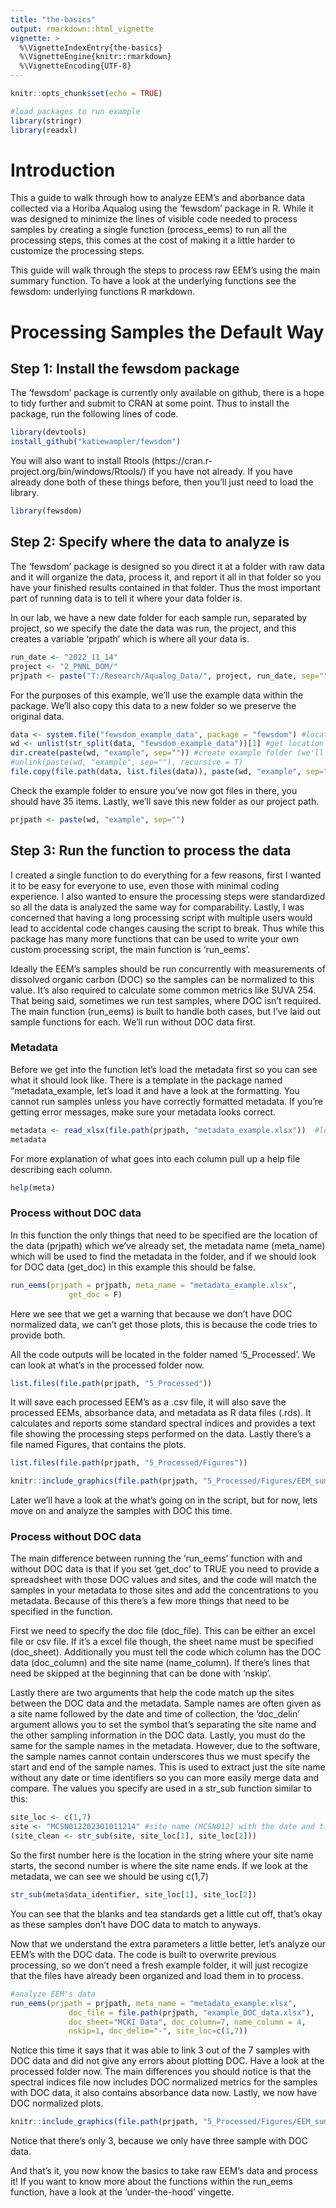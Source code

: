 ```yaml
---
title: "the-basics"
output: rmarkdown::html_vignette
vignette: >
  %\VignetteIndexEntry{the-basics}
  %\VignetteEngine{knitr::rmarkdown}
  %\VignetteEncoding{UTF-8}
---
```


```r
knitr::opts_chunk$set(echo = TRUE)

```

```r
#load packages to run example 
library(stringr)
library(readxl)
```

# Introduction

This a guide to walk through how to analyze EEM's and aborbance data collected via a Horiba Aqualog using the 'fewsdom' package in R. While it was designed to minimize the lines of visible code needed to process samples by creating a single function (process_eems) to run all the processing steps, this comes at the cost of making it a little harder to customize the processing steps. 

This guide will walk through the steps to process raw EEM's using the main summary function. To have a look at the underlying functions see the fewsdom: underlying functions R markdown. 

# Processing Samples the Default Way
## Step 1: Install the fewsdom package 

The 'fewsdom' package is currently only available on github, there is a hope to tidy further and submit to CRAN at some point. Thus to install the package, run the following lines of code.  

```r
library(devtools)
install_github("katiewampler/fewsdom")
``` 

You will also want to install Rtools (https://cran.r-project.org/bin/windows/Rtools/) if you have not already. If you have already done both of these things before, then you'll just need to load the library. 
```r
library(fewsdom)
```


## Step 2: Specify where the data to analyze is 
The 'fewsdom' package is designed so you direct it at a folder with raw data and it will organize the data, process it, and report it all in that folder so you have your finished results contained in that folder. Thus the most important part of running data is to tell it where your data folder is. 

In our lab, we have a new date folder for each sample run, separated by project, so we specify the date the data was run, the project, and this creates a variable 'prjpath' which is where all your data is. 
```r
run_date <- "2022_11_14" 
project <- "2_PNNL_DOM/" 
prjpath <- paste("T:/Research/Aqualog_Data/", project, run_date, sep="")
```

For the purposes of this example, we'll use the example data within the package. We'll also copy this data to a new folder so we preserve the original data. 
```r
data <- system.file("fewsdom_example_data", package = "fewsdom") #locate example data
wd <- unlist(str_split(data, "fewsdom_example_data"))[1] #get location of package
dir.create(paste(wd, "example", sep="")) #create example folder (we'll delete at the end)
#unlink(paste(wd, "example", sep=""), recursive = T)
file.copy(file.path(data, list.files(data)), paste(wd, "example", sep=""))  #move example files over
```
Check the example folder to ensure you've now got files in there, you should have 35 items. Lastly, we'll save this new folder as our project path. 
```r
prjpath <- paste(wd, "example", sep="")
```

## Step 3: Run the function to process the data 
I created a single function to do everything for a few reasons, first I wanted it to be easy for everyone to use, even those with minimal coding experience. I also wanted to ensure the processing steps were standardized so all the data is analyzed the same way for comparability. Lastly, I was concerned that having a long processing script with multiple users would lead to accidental code changes causing the script to break. Thus while this package has many more functions that can be used to write your own custom processing script, the main function is 'run_eems'.

Ideally the EEM's samples should be run concurrently with measurements of dissolved organic carbon (DOC) so the samples can be normalized to this value. It's also required to calculate some common metrics like SUVA 254. That being said, sometimes we run test samples, where DOC isn't required. The main function (run_eems) is built to handle both cases, but I've laid out sample functions for each. We'll run without DOC data first. 

### Metadata
Before we get into the function let's load the metadata first so you can see what it should look like. There is a template in the package named "metadata_example, let's load it and have a look at the formatting. You cannot run samples unless you have correctly formatted metadata. If you're getting error messages, make sure your metadata looks correct. 

```r
metadata <- read_xlsx(file.path(prjpath, "metadata_example.xlsx"))  #load example data
metadata 
```

For more explanation of what goes into each column pull up a help file describing each column. 

```r
help(meta) 
```


### Process without DOC data

In this function the only things that need to be specified are the location of the data (prjpath) which we've already set, the metadata name (meta_name) which will be used to find the metadata in the folder, and if we should look for DOC data (get_doc) in this example this should be false.

```r
run_eems(prjpath = prjpath, meta_name = "metadata_example.xlsx",
             get_doc = F)
```
Here we see that we get a warning that because we don't have DOC normalized data, we can't get those plots, this is because the code tries to provide both. 

All the code outputs will be located in the folder named '5_Processed'. We can look at what's in the processed folder now.

```r
list.files(file.path(prjpath, "5_Processed")) 
```
It will save each processed EEM's as a .csv file, it will also save the processed EEMs, absorbance data, and metadata as R data files (.rds). It calculates and reports some standard spectral indices and provides a text file showing the processing steps performed on the data. Lastly there's a file named Figures, that contains the plots. 

```r
list.files(file.path(prjpath, "5_Processed/Figures")) 
```
```r
knitr::include_graphics(file.path(prjpath, "5_Processed/Figures/EEM_summary_plot.png"))
```

Later we'll have a look at the what's going on in the script, but for now, lets move on and analyze the samples with DOC this time. 


### Process without DOC data
The main difference between running the 'run_eems' function with and without DOC data is that if you set 'get_doc' to TRUE you need to provide a spreadsheet with those DOC values and sites, and the code will match the samples in your metadata to those sites and add the concentrations to you metadata. Because of this there's a few more things that need to be specified in the function. 

First we need to specify the doc file (doc_file). This can be either an excel file or csv file. If it's a excel file though, the sheet name must be specified (doc_sheet). Additionally you must tell the code which column has the DOC data (doc_column) and the site name (name_column). If there's lines that need be skipped at the beginning that can be done with 'nskip'. 

Lastly there are two arguments that help the code match up the sites between the DOC data and the metadata. Sample names are often given as a site name followed by the date and time of collection, the 'doc_delin' argument allows you to set the symbol that's separating the site name and the other sampling information in the DOC data. Lastly, you must do the same for the sample names in the metadata. However, due to the software, the sample names cannot contain underscores thus we must specify the start and end of the sample names.  This is used to extract just the site name without any date or time identifiers so you can more easily merge data and compare. The values you specify are used in a str_sub function similar to this: 
```r
site_loc <- c(1,7)
site <- "MCSN012202301011214" #site name (MCSN012) with the date and time it was collected
(site_clean <- str_sub(site, site_loc[1], site_loc[2]))
```
So the first number here is the location in the string where your site name starts, the second number is where the site name ends. If we look at the metadata, we can see we should be using c(1,7)
```r
str_sub(meta$data_identifier, site_loc[1], site_loc[2])
```
You can see that the blanks and tea standards get a little cut off, that's okay as these samples don't have DOC data to match to anyways. 

Now that we understand the extra parameters a little better, let's analyze our EEM's with the DOC data. The code is built to overwrite previous processing, so we don't need a fresh example folder, it will just recogize that the files have already been organized and load them in to process. 

```r
#analyze EEM's data
run_eems(prjpath = prjpath, meta_name = "metadata_example.xlsx",
             doc_file = file.path(prjpath, "example_DOC_data.xlsx"),
             doc_sheet="MCKI Data", doc_column=7, name_column = 4,
             nskip=1, doc_delim="-", site_loc=c(1,7))
```
Notice this time it says that it was able to link 3 out of the 7 samples with DOC data and did not give any errors about plotting DOC. Have a look at the processed folder now. The main differences you should notice is that the spectral indices file now includes DOC normalized metrics for the samples with DOC data, it also contains absorbance data now. Lastly, we now have DOC normalized plots. 

```r
knitr::include_graphics(file.path(prjpath, "5_Processed/Figures/EEM_summary_plot_DOC.png"))
```
Notice that there's only 3, because we only have three sample with DOC data. 

And that's it, you now know the basics to take raw EEM's data and process it! If you want to know more about the functions within the run_eems function, have a look at the 'under-the-hood' vingette. 

